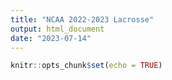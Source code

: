 ```yaml
---
title: "NCAA 2022-2023 Lacrosse"
output: html_document
date: "2023-07-14"
---
```


```r
knitr::opts_chunk$set(echo = TRUE)
```

```r

```

